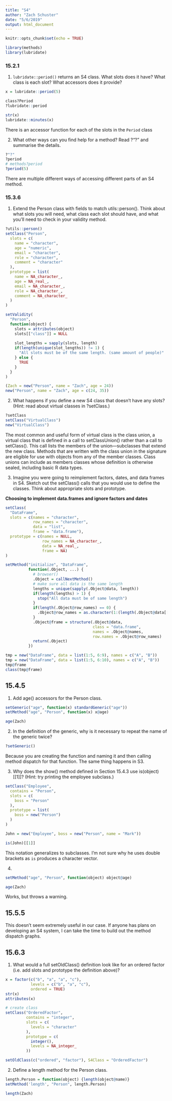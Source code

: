 ```yaml
---
title: "S4"
author: "Zach Schuster"
date: "5/6/2019"
output: html_document
---
```


```r
knitr::opts_chunk$set(echo = TRUE)

library(methods)
library(lubridate)
```


### 15.2.1

1. `lubridate::period()` returns an S4 class. What slots does it have? What class is each slot? What accessors does it provide?

```r
x = lubridate::period(5)

class?Period
?lubridate::period

str(x)
lubridate::minutes(x)

```

There is an accessor function for each of the slots in the `Period` class

2. What other ways can you find help for a method? Read ?"?" and summarise the details.

```r
?"?"
?period
# methods?period
?period(5)
```

There are multiple different ways of accessing different parts of an S4 method.


### 15.3.6

1. Extend the Person class with fields to match utils::person(). Think about what slots you will need, what class each slot should have, and what you’ll need to check in your validity method.
```r
?utils::person()
setClass("Person", 
  slots = c(
    name = "character", 
    age = "numeric",
    email = "character",
    role = "character",
    comment = "character"
  ), 
  prototype = list(
    name = NA_character_,
    age = NA_real_,
    email = NA_character_,
    role = NA_character_,
    comment = NA_character_
  )
)

setValidity(
  "Person",
  function(object) {
    slots = attributes(object)
    slots[["class"]] = NULL
    
    slot_lengths = sapply(slots, length)
    if(length(unique(slot_lengths)) != 1) {
      "All slots must be of the same length. (same amount of people)"
    } else {
      TRUE
    }
  }
)

(Zach = new("Person", name = "Zach", age = 24))
new("Person", name = "Zach", age = c(24, 35))
```


2. What happens if you define a new S4 class that doesn’t have any slots? (Hint: read about virtual classes in ?setClass.)

```r
?setClass
setClass("VirtualClass")
new("VirtualClass")

```

The most common and useful form of virtual class is the class union, a virtual class that is defined in a call to setClassUnion() rather than a call to setClass(). This call lists the members of the union—subclasses that extend the new class. Methods that are written with the class union in the signature are eligible for use with objects from any of the member classes. Class unions can include as members classes whose definition is otherwise sealed, including basic R data types.


3. Imagine you were going to reimplement factors, dates, and data frames in S4. Sketch out the setClass() calls that you would use to define the classes. Think about appropriate slots and prototype.

**Choosing to implement data.frames and ignore factors and dates**

```r

setClass(
  "DataFrame",
  slots = c(names = "character",
            row_names = "character",
            data = "list",
            frame = "data.frame"),
  prototype = c(names = NULL,
                row_names = NA_character_,
                data = NA_real_,
                frame = NA)
)

setMethod("initialize", "DataFrame",
          function(.Object, ...) {
            # browser()
            .Object = callNextMethod()
            # make sure all data is the same length
            lengths = unique(sapply(.Object@data, length))
            if(length(lengths) > 1) {
              stop("All data must be of same length")
            }
            if(length(.Object@row_names) == 0) {
              .Object@row_names = as.character(1:(length(.Object@data[[1]])))
            }
            .Object@frame = structure(.Object@data,
                                      class = "data.frame",
                                      names = .Object@names,
                                      row.names = .Object@row_names)
            return(.Object)
          })

tmp = new("DataFrame", data = list(1:5, 6:9), names = c("A", "B"))
tmp = new("DataFrame", data = list(1:5, 6:10), names = c("A", "B"))
tmp@frame
class(tmp@frame)
```


## 15.4.5

1. Add age() accessors for the Person class.

```r
setGeneric("age", function(x) standardGeneric("age"))
setMethod("age", "Person", function(x) x@age)

age(Zach)
```

2. In the definition of the generic, why is it necessary to repeat the name of the generic twice?

```r
?setGeneric()
```

Because you are creating the function and naming it and then calling method dispatch for that function. The same thing happens in S3.

3. Why does the show() method defined in Section 15.4.3 use is(object)[[1]]? (Hint: try printing the employee subclass.)

```r
setClass("Employee", 
  contains = "Person", 
  slots = c(
    boss = "Person"
  ),
  prototype = list(
    boss = new("Person")
  )
)

John = new("Employee", boss = new("Person", name = "Mark"))

is(John)[[1]]
```

This notation generalizes to subclasses. I'm not sure why he uses double brackets as `is` produces a character vector. 

4. 
```r
setMethod("age", "Person", function(object) object@age)

age(Zach)
```

Works, but throws a warning. 


## 15.5.5

This doesn't seem extremely useful in our case. If anyone has plans on developing an S4 system, I can take the time to build out the method dispatch graphs.


## 15.6.3

1. What would a full setOldClass() definition look like for an ordered factor (i.e. add slots and prototype the definition above)?

```r

x = factor(c("b", "a", "a", "c"),
           levels = c("b", "a", "c"),
           ordered = TRUE)
str(x)
attributes(x)

# create class
setClass("OrderedFactor",
         contains = "integer",
         slots = c(
           levels = "character"
         ),
         prototype = c(
           integer(),
           levels = NA_integer_
         ))

setOldClass(c("ordered", "factor"), S4Class = "OrderedFactor")

```


2. Define a length method for the Person class.

```r
length.Person = function(object) {length(object@name)}
setMethod('length', "Person", length.Person)

length(Zach)
```

